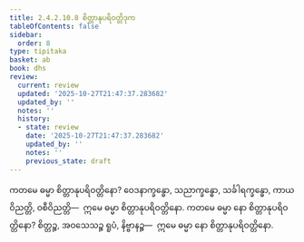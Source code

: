 ```yaml
---
title: 2.4.2.10.8 စိတ္တာနုပရိဝတ္တိဒုက
tableOfContents: false
sidebar:
  order: 8
type: tipitaka
basket: ab
book: dhs
review:
  current: review
  updated: '2025-10-27T21:47:37.283682'
  updated_by: ''
  notes: ''
  history:
  - state: review
    date: '2025-10-27T21:47:37.283682'
    updated_by: ''
    notes: ''
    previous_state: draft
---
```



<ReviewStatus review={frontmatter.review} showDetails={true} />

<HypothesisAnnotation frontmatter={frontmatter} />

<DynamicBreadcrumb />

<Division number="1539" book="dhs" e="ch" v="29" p="288">

<Paragraph number="2250" book="dhs">
ကတမေ ဓမ္မာ စိတ္တာနုပရိဝတ္တိနော? ဝေဒနာက္ခန္ဓော, သညာက္ခန္ဓော, သင်္ခါရက္ခန္ဓော, ကာယဝိညတ္တိ, ဝစီဝိညတ္တိ—  ဣမေ ဓမ္မာ စိတ္တာနုပရိဝတ္တိနော.
</Paragraph>

</Division>
<Division number="1540" book="dhs" e="ch" v="29" p="288">

<Paragraph number="2251" book="dhs">
ကတမေ ဓမ္မာ နော စိတ္တာနုပရိဝတ္တိနော? စိတ္တဉ္စ, အဝသေသဉ္စ ရူပံ, နိဗ္ဗာနဉ္စ—  ဣမေ ဓမ္မာ နော စိတ္တာနုပရိဝတ္တိနော.
</Paragraph>
</Division>